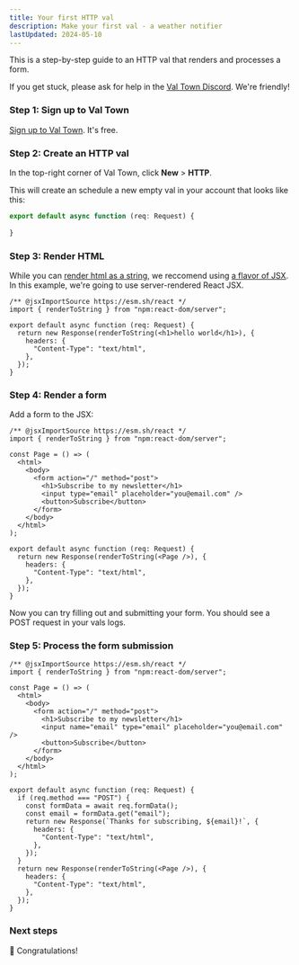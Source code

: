 ```yaml
---
title: Your first HTTP val
description: Make your first val - a weather notifier
lastUpdated: 2024-05-10
---
```


This is a step-by-step guide to an HTTP val that renders and processes a form.

If you get stuck, please ask for help in the [Val Town Discord](https://discord.gg/dHv45uN5RY). We're friendly!

### Step 1: Sign up to Val Town

[Sign up to Val Town](https://www.val.town/auth/signup). It's free.

### Step 2: Create an HTTP val

In the top-right corner of Val Town, click **New** > **HTTP**.

This will create an schedule a new empty val in your account that looks like this:

```ts title="Step 2"
export default async function (req: Request) {
‎
}
```

### Step 3: Render HTML

While you can [render html as a string](https://www.val.town/v/tmcw/htmlExample), we reccomend using [a flavor of JSX](http://localhost:4321/types/http/jsx/). In this example, we're going to use server-rendered React JSX.

```tsx title="Step 3" ins={1, 5-9}
/** @jsxImportSource https://esm.sh/react */
import { renderToString } from "npm:react-dom/server";

export default async function (req: Request) {
  return new Response(renderToString(<h1>hello world</h1>), {
    headers: {
      "Content-Type": "text/html",
    },
  });
}
```

### Step 4: Render a form

Add a form to the JSX:

```tsx title="Step 4" ins={4-14, 17}
/** @jsxImportSource https://esm.sh/react */
import { renderToString } from "npm:react-dom/server";

const Page = () => (
  <html>
    <body>
      <form action="/" method="post">
        <h1>Subscribe to my newsletter</h1>
        <input type="email" placeholder="you@email.com" />
        <button>Subscribe</button>
      </form>
    </body>
  </html>
);

export default async function (req: Request) {
  return new Response(renderToString(<Page />), {
    headers: {
      "Content-Type": "text/html",
    },
  });
}
```

Now you can try filling out and submitting your form. You should see a POST request in your vals logs.

### Step 5: Process the form submission

```tsx title="Step 5"
/** @jsxImportSource https://esm.sh/react */
import { renderToString } from "npm:react-dom/server";

const Page = () => (
  <html>
    <body>
      <form action="/" method="post">
        <h1>Subscribe to my newsletter</h1>
        <input name="email" type="email" placeholder="you@email.com" />
        <button>Subscribe</button>
      </form>
    </body>
  </html>
);

export default async function (req: Request) {
  if (req.method === "POST") {
    const formData = await req.formData();
    const email = formData.get("email");
    return new Response(`Thanks for subscribing, ${email}!`, {
      headers: {
        "Content-Type": "text/html",
      },
    });
  }
  return new Response(renderToString(<Page />), {
    headers: {
      "Content-Type": "text/html",
    },
  });
}
```

### Next steps

🥳 Congratulations!
